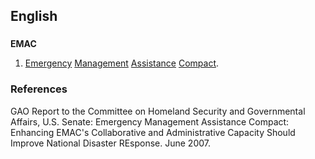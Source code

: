==English==

==={{initialism}}===
'''EMAC'''

# [[emergency|Emergency]] [[management|Management]] [[assistance|Assistance]] [[compact|Compact]].

===References===
GAO Report to the Committee on Homeland Security and Governmental Affairs, U.S. Senate: Emergency Management Assistance Compact: Enhancing EMAC's Collaborative and Administrative Capacity Should Improve National Disaster REsponse. June 2007.

{{anagrams:en/acem}}